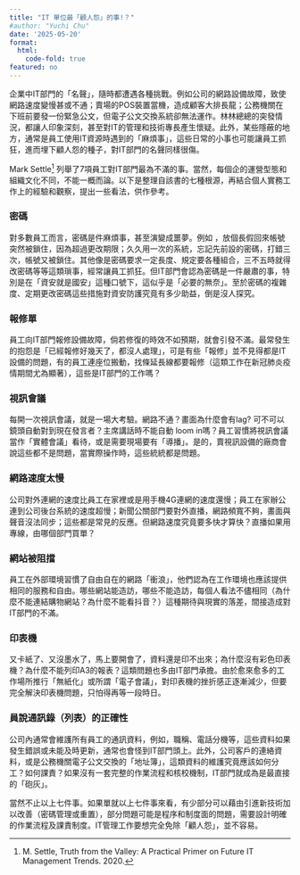 ```yaml
---
title: "IT 單位最「顧人怨」的事!？"
#author: "Yuchi Chu"
date: '2025-05-20'
format: 
  html:
    code-fold: true
featured: no
---
```


企業中IT部門的「名聲」，隨時都遭遇各種挑戰。例如公司的網路設備故障，致使網路速度變慢甚或不通；賣場的POS裝置當機，造成顧客大排長龍；公務機關在下班前要發一份緊急公文，但電子公文交換系統卻無法運作。林林總總的突發情況，都讓人印象深刻，甚至對IT的管理和技術專長產生懷疑。此外，某些隱蔽的地方，通常是員工使用IT資源時遇到的「麻煩事」，這些日常的小事也可能讓員工抓狂，進而埋下顧人怨的種子，對IT部門的名聲同樣很傷。

Mark Settle[^1] 列舉了7項員工對IT部門最為不滿的事。當然，每個企的運營型態和組織文化不同，不能一概而論。以下是整理自該書的七種根源，再結合個人實務工作上的經驗和觀察，提出一些看法，供作參考。

[^1]: M. Settle, Truth from the Valley: A Practical Primer on Future IT Management Trends. 2020.

### 密碼

對多數員工而言，密碼是件麻煩事，甚至演變成噩夢。例如 ，放個長假回來帳號突然被鎖住，因為超過更改期限；久久用一次的系統，忘記先前設的密碼，打錯三次，帳號又被鎖住。其他像是密碼要求一定長度、規定要各種組合，三不五時就得改密碼等等這類瑣事，經常讓員工抓狂。但IT部門會認為密碼是一件嚴肅的事，特別是在「資安就是國安」這種口號下，這似乎是「必要的無奈」。至於密碼的複雜度、定期更改密碼這些措施對資安防護究竟有多少助益，倒是沒人探究。

### 報修單

員工向IT部門報修設備故障，倘若修復的時效不如預期，就會引發不滿。最常發生的抱怨是「已經報修好幾天了，都沒人處理」，可是有些「報修」並不見得都是IT設備的問題，有的員工連座位搬動，找條延長線都要報修（這類工作在新冠肺炎疫情期間尤為顯著），這些是IT部門的工作嗎？

### 視訊會議

每開一次視訊會議，就是一場大考驗。網路不通？畫面為什麼會有lag? 可不可以鏡頭自動對到現在發言者？主席講話時不能自動 loom in嗎？員工習慣將視訊會議當作「實體會議」看待，或是需要現場要有「導播」。是的，賣視訊設備的廠商會說這些都不是問題，當實際操作時，這些統統都是問題。

### 網路速度太慢

公司對外連網的速度比員工在家裡或是用手機4G連網的速度還慢；員工在家辦公連到公司後台系統的速度超慢；新聞公關部門要對外直播，網路頻寬不夠，畫面與聲音沒法同步；這些都是常見的反應。但網路速度究竟要多快才算快？直播如果用專線，由哪個部門買單？

### 網站被阻擋

員工在外部環境習慣了自由自在的網路「衝浪」，他們認為在工作環境也應該提供相同的服務和自由。哪些網站能造訪，哪些不能造訪，每個人看法不儘相同（為什麼不能連結購物網站？為什麼不能看抖音？）這種期待與現實的落差，間接造成對IT部門的不滿。

### 印表機

又卡紙了、又沒墨水了，馬上要開會了，資料還是印不出來；為什麼沒有彩色印表機？為什麼不能列印A3的報表？這類問題也多由IT部門承擔。由於愈來愈多的工作場所推行「無紙化」或所謂「電子會議」，對印表機的挫折感正逐漸減少，但要完全解決印表機問題，只怕得再等一段時日。

### 員說通訊錄（列表）的正確性

公司內通常會維護所有員工的通訊資料，例如，職稱、電話分機等，這些資料如果發生錯誤或未能及時更新，通常也會怪到IT部門頭上。此外，公司客戶的連絡資料，或是公務機關電子公文交換的「地址簿」，這類資料的維護究竟應該如何分工？如何課責？如果沒有一套完整的作業流程和核校機制，IT部門就成為是最直接的「砲灰」。

當然不止以上七件事。如果單就以上七件事來看，有少部分可以藉由引進新技術加以改善（密碼管理或重置），部分問題可能是程序和制度面的問題，需要設計明確的作業流程及課責制度。IT管理工作要想完全免除「顧人怨」，並不容易。
